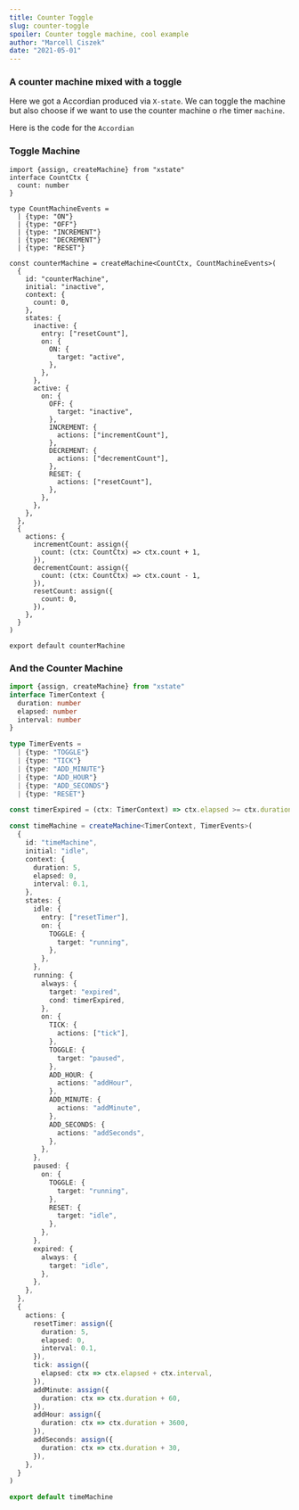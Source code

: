 ```yaml
---
title: Counter Toggle
slug: counter-toggle
spoiler: Counter toggle machine, cool example
author: "Marcell Ciszek"
date: "2021-05-01"
---
```


### A counter machine mixed with a toggle

Here we got a Accordian produced via `X-state`. We can toggle the machine but also choose if we want
to use the counter machine o rhe timer `machine`.

Here is the code for the `Accordian`

<AccordionWrapper />

### Toggle Machine

```tsx
import {assign, createMachine} from "xstate"
interface CountCtx {
  count: number
}

type CountMachineEvents =
  | {type: "ON"}
  | {type: "OFF"}
  | {type: "INCREMENT"}
  | {type: "DECREMENT"}
  | {type: "RESET"}

const counterMachine = createMachine<CountCtx, CountMachineEvents>(
  {
    id: "counterMachine",
    initial: "inactive",
    context: {
      count: 0,
    },
    states: {
      inactive: {
        entry: ["resetCount"],
        on: {
          ON: {
            target: "active",
          },
        },
      },
      active: {
        on: {
          OFF: {
            target: "inactive",
          },
          INCREMENT: {
            actions: ["incrementCount"],
          },
          DECREMENT: {
            actions: ["decrementCount"],
          },
          RESET: {
            actions: ["resetCount"],
          },
        },
      },
    },
  },
  {
    actions: {
      incrementCount: assign({
        count: (ctx: CountCtx) => ctx.count + 1,
      }),
      decrementCount: assign({
        count: (ctx: CountCtx) => ctx.count - 1,
      }),
      resetCount: assign({
        count: 0,
      }),
    },
  }
)

export default counterMachine
```

### And the Counter Machine

```ts
import {assign, createMachine} from "xstate"
interface TimerContext {
  duration: number
  elapsed: number
  interval: number
}

type TimerEvents =
  | {type: "TOGGLE"}
  | {type: "TICK"}
  | {type: "ADD_MINUTE"}
  | {type: "ADD_HOUR"}
  | {type: "ADD_SECONDS"}
  | {type: "RESET"}

const timerExpired = (ctx: TimerContext) => ctx.elapsed >= ctx.duration

const timeMachine = createMachine<TimerContext, TimerEvents>(
  {
    id: "timeMachine",
    initial: "idle",
    context: {
      duration: 5,
      elapsed: 0,
      interval: 0.1,
    },
    states: {
      idle: {
        entry: ["resetTimer"],
        on: {
          TOGGLE: {
            target: "running",
          },
        },
      },
      running: {
        always: {
          target: "expired",
          cond: timerExpired,
        },
        on: {
          TICK: {
            actions: ["tick"],
          },
          TOGGLE: {
            target: "paused",
          },
          ADD_HOUR: {
            actions: "addHour",
          },
          ADD_MINUTE: {
            actions: "addMinute",
          },
          ADD_SECONDS: {
            actions: "addSeconds",
          },
        },
      },
      paused: {
        on: {
          TOGGLE: {
            target: "running",
          },
          RESET: {
            target: "idle",
          },
        },
      },
      expired: {
        always: {
          target: "idle",
        },
      },
    },
  },
  {
    actions: {
      resetTimer: assign({
        duration: 5,
        elapsed: 0,
        interval: 0.1,
      }),
      tick: assign({
        elapsed: ctx => ctx.elapsed + ctx.interval,
      }),
      addMinute: assign({
        duration: ctx => ctx.duration + 60,
      }),
      addHour: assign({
        duration: ctx => ctx.duration + 3600,
      }),
      addSeconds: assign({
        duration: ctx => ctx.duration + 30,
      }),
    },
  }
)

export default timeMachine
```
